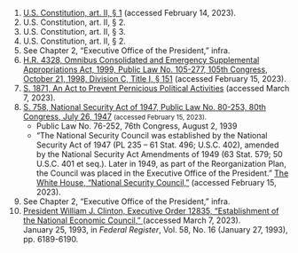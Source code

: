 1. [U.S. Constitution, art. II, § 1](https://constitution.congress.gov/constitution/article-2/) (accessed February 14, 2023).
2. U.S. Constitution, art. II, § 2.
3. U.S. Constitution, art. II, § 3.
4. U.S. Constitution, art. II, § 2.
5. See Chapter 2, “Executive Office of the President,” infra.
6. [H.R. 4328, Omnibus Consolidated and Emergency Supplemental Appropriations Act, 1999, Public Law No. 105-277, 105th Congress, October 21, 1998, Division C, Title I, § 151](https://www.congress.gov/105/plaws/publ277/PLAW-105publ277.pdf) (accessed February 15, 2023).
7. [S. 1871, An Act to Prevent Pernicious Political Activities](https://govtrackus.s3.amazonaws.com/legislink/pdf/stat/53/STATUTE-53-Pg1147.pdf) (accessed March 7, 2023).
8. [S. 758, National Security Act of 1947, Public Law No. 80-253, 80th Congress, July 26, 1947](https://govtrackus.s3.amazonaws.com/legislink/pdf/stat/61/STATUTE-61-Pg495.pdf) <small>(accessed February 15, 2023).</small>
    * Public Law No. 76-252, 76th Congress, August 2, 1939
    * “The National Security Council was established by the National Security Act of 1947 (PL 235 – 61 Stat. 496; U.S.C. 402), amended by the National Security Act Amendments of 1949 (63 Stat. 579; 50 U.S.C. 401 et seq.). Later in 1949, as part of the Reorganization Plan, the Council was placed in the Executive Office of the President.” [The White House, “National Security Council,”](https://www.whitehouse.gov/nsc/) (accessed February 15, 2023).
9. See Chapter 2, “Executive Office of the President,” infra.
10. [President William J. Clinton, Executive Order 12835, “Establishment of the National Economic Council,” ](https://www.govinfo.gov/content/pkg/FR-1993-01-27/pdf/FR-1993-01-27.pdf) (accessed March 7, 2023). <br />January 25, 1993, in *Federal Register*, Vol. 58, No. 16 (January 27, 1993), pp. 6189-6190.
